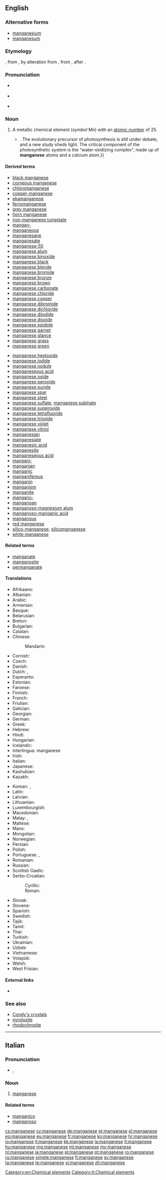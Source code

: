 {{also|manganèse}}
==English==

{{elements|Mn|chromium|Cr|iron|Fe}}

===Alternative forms===
* [[manganesium]] {{qualifier|obsolete}}
* [[manganesum]] {{qualifier|obsolete}}

===Etymology===
{{etyl|fr|en}} {{term|manganèse|lang=fr}}, from {{etyl|it|en}} {{term|manganese|lang=it}}, by alteration from {{etyl|la|en}} {{term|magnesia||magnesia|lang=la}}, from {{etyl|grc|en}} {{term|μαγνησία|tr=magnēsia|lang=grc}}, after {{term|Μαγνησία|tr=Magnēsia||[[Magnesia]]|lang=grc}}.

===Pronunciation===
* {{a|US}} {{IPA|/ˈmæŋɡəniz/}}
* {{a|RP}} {{IPA|/ˈmæŋɡəniːz/}}
* {{hyphenation|man|ga|nese|lang=en}}

===Noun===
{{en-noun|~}}
{{wikipedia}}

# A metallic chemical element (''symbol'' Mn) with an [[atomic number]] of 25.
#* {{quote-magazine|year=2013|month=September-October|author=[http://www.americanscientist.org/authors/detail/katie-l-burke Katie L. Burke]
|magazine={{w|American Scientist}}|title=[http://www.americanscientist.org/issues/pub/2013/5/in-the-news-47 In the News]
|passage=Oxygen levels on Earth skyrocketed 2.4 billion years ago, when cyanobacteria evolved photosynthesis:{{...}}. The evolutionary precursor of photosynthesis is still under debate, and a new study sheds light. The critical component of the photosynthetic system is the &ldquo;water-oxidizing complex&rdquo;, made up of '''manganese''' atoms and a calcium atom.}}

====Derived terms====
{{der-top}}
* [[black manganese]]
* [[corneous manganese]]
* [[chloromanganese]]
* [[copper-manganese]]
* [[ekamanganese]]
* [[ferromanganese]]
* [[grey manganese]]
* [[horn manganese]]
* [[iron-manganese tungstate]]
* [[mangan-]]
* [[manganeous]]
* [[manganesane]]
* [[manganesate]]
* [[manganese-55]]
* [[manganese alum]]
* [[manganese binoxide]]
* [[manganese black]]
* [[manganese blende]]
* [[manganese bromide]]
* [[manganese bronze]]
* [[manganese brown]]
* [[manganese carbonate]]
* [[manganese chloride]]
* [[manganese copper]]
* [[manganese dibromide]]
* [[manganese dichloride]]
* [[manganese diiodide]]
* [[manganese dioxide]]
* [[manganese epidote]]
* [[manganese garnet]]
* [[manganese glance]]
* [[manganese grass]]
* [[manganese green]]
{{der-mid}}
* [[manganese heptoxide]]
* [[manganese iodide]]
* [[manganese nodule]]
* [[manganeseous acid]]
* [[manganese oxide]]
* [[manganese peroxide]]
* [[manganese purple]]
* [[manganese spar]]
* [[manganese steel]]
* [[manganese sulfate]], [[manganese sulphate]]
* [[manganese superoxide]]
* [[manganese tetrafluoride]]
* [[manganese trioxide]]
* [[manganese violet]]
* [[manganese vitriol]]
* [[manganesian]]
* [[manganesiate]]
* [[manganesic acid]]
* [[manganesite]]
* [[manganeseous acid]]
* [[mangani-]]
* [[manganian]]
* [[manganic]]
* [[manganiferous]]
* [[manganin]]
* [[manganism]]
* [[manganite]]
* [[mangano-]]
* [[manganoan]]
* [[manganoso-magnesium alum]]
* [[manganoso-manganic acid]]
* [[manganous]]
* [[red manganese]]
* [[silico-manganese]], [[silicomanganese]]
* [[white manganese]]
{{der-bottom}}

====Related terms====
* [[manganate]]
* [[manganosite]]
* [[permanganate]]

====Translations====
{{trans-top|chemical element}}
* Afrikaans: {{t|af|mangaan}}
* Albanian: {{t|sq|mangan}}
* Arabic: {{t|ar|منجنيز|tr=manganīz|m}}
* Armenian: {{t|hy|մանգան|tr=mangan}}
* Basque: {{t|eu|manganesoa}}
* Belarusian: {{t|be|марганец|tr=márhanets|m}}
* Breton: {{t|br|manganez|m}}
* Bulgarian: {{t|bg|манган|m|tr=mangán}}
* Catalan: {{t|ca|manganès|m}}
* Chinese:
*: Mandarin: {{t+|cmn|錳|tr=měng|sc=Hani}}
* Cornish: {{t|kw|manganus}}
* Czech: {{t+|cs|mangan}}
* Danish: {{t|da|mangan}}
* Dutch: {{t+|nl|mangaan|n}}, {{t|nl|manganium|n}}
* Esperanto: {{t+|eo|mangano}}
* Estonian: {{t|et|mangaan}}
* Faroese: {{t|fo|mangan}}
* Finnish: {{t+|fi|mangaani}}
* French: {{t+|fr|manganèse|m}}
* Friulian: {{t|fur|manganês}}
* Galician: {{t+|gl|manganeso|m}}
* Georgian: {{t|ka|მარგანეცი|tr=marganetsi}}
* German: {{t+|de|Mangan|n}}
* Greek: {{t+|el|μαγγάνιο|n|tr=mangánio}}
* Hebrew: {{t+|he|מנגן|tr=mangán}}
* Hindi: {{t|hi|अयस|tr=ayas|sc=Deva}}
* Hungarian: {{t+|hu|mangán}}
* Icelandic: {{t+|is|mangan|n}}
* Interlingua: manganese
* Irish: {{t+|ga|mangainéis}}
* Italian: {{t+|it|manganese}}
* Japanese: {{t+|ja|マンガン|tr=mangan}}
* Kashubian: {{t|csb|mangan}}
* Kazakh: {{t|kk|марганец|tr=marganets|sc=Cyrl}}
{{trans-mid}}
* Korean: {{t+|ko|망간|tr=manggan}}, {{t|ko|망가니즈|tr=mangganijeu|sc=Hang}}
* Latin: {{t+|la|manganum}}
* Latvian: {{t|lv|mangāns}}
* Lithuanian: {{t+|lt|manganas}}
* Luxembourgish: {{t|lb|Mangan}}
* Macedonian: {{t|mk|манган|tr=mangan|m}}
* Malay: {{t|ms|mangan}}, {{t|ms|batu kawi}}
* Maltese: {{t|mt|manganiż}}
* Manx: {{t|gv|manganais}}
* Mongolian: {{t|mn|манган|tr=mangan}}
* Norwegian: {{t+|no|mangan}}
* Persian: {{t+|fa|منگنز|tr=mangènèz}}
* Polish: {{t+|pl|mangan|m}}
* Portuguese: {{t+|pt|manganês|m}} {{qualifier|Brazil}}, {{t+|pt|manganésio|m}} {{qualifier|Portugal}}
* Romanian: {{t+|ro|mangan|n}}
* Russian: {{t+|ru|марганец|m|tr=márganets}}
* Scottish Gaelic: {{t|gd|mangaineis}}
* Serbo-Croatian:
*: Cyrillic: {{t|sh|ма̀нга̄н|m|sc=Cyrl}}
*: Roman: {{t|sh|màngān|m}}
* Slovak: {{t|sk|mangán}}
* Slovene: {{t+|sl|mangan}}
* Spanish: {{t+|es|manganeso|m}}
* Swedish: {{t+|sv|mangan|n}}
* Tajik: {{t|tg|mangan}}
* Tamil: {{t|ta|செவ்விரும்பு|tr=sevvirumbu}}
* Thai: {{t|th|แมงกานีส|tr=maengkānīt}}
* Turkish: {{t+|tr|mangan}}
* Ukrainian: {{t|uk|марганець|tr=marhanets’|m}}
* Uzbek: {{t|uz|марганец|tr=marganets|sc=Cyrl}}
* Vietnamese: {{t|vi|mangan}}
* Volapük: {{t+|vo|manganin}}
* Welsh: {{t+|cy|manganîs}}
* West Frisian: {{t|fy|mangaan}}
{{trans-bottom}}

====External links====
* {{pedialite}}

===See also===
* [[Condy's crystals]]
* [[pyrolusite]]
* [[rhodochrosite]]

[[Category:en:Chemical elements]]

----

==Italian==

===Pronunciation===
* {{it-stress|manganése}}, {{IPA|/maŋɡaˈneze/|lang=it}}

===Noun===
{{it-noun|m}}

# [[#English|manganese]]

====Related terms====
* [[manganico]]
* [[manganoso]]

[[Category:it:Chemical elements]]

[[cs:manganese]]
[[cy:manganese]]
[[de:manganese]]
[[et:manganese]]
[[el:manganese]]
[[eo:manganese]]
[[eu:manganese]]
[[fr:manganese]]
[[ko:manganese]]
[[hr:manganese]]
[[io:manganese]]
[[it:manganese]]
[[kk:manganese]]
[[la:manganese]]
[[lt:manganese]]
[[hu:manganese]]
[[mg:manganese]]
[[ml:manganese]]
[[my:manganese]]
[[nl:manganese]]
[[ja:manganese]]
[[pl:manganese]]
[[pt:manganese]]
[[ro:manganese]]
[[ru:manganese]]
[[simple:manganese]]
[[fi:manganese]]
[[sv:manganese]]
[[ta:manganese]]
[[te:manganese]]
[[vi:manganese]]
[[zh:manganese]]